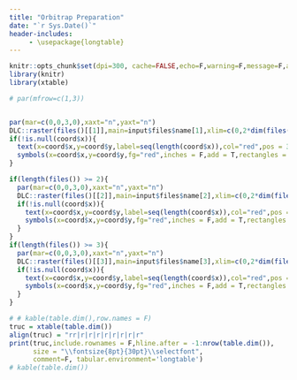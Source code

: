 ```yaml
---
title: "Orbitrap Preparation"
date: "`r Sys.Date()`"
header-includes:
     - \usepackage{longtable}
---
```



```r
knitr::opts_chunk$set(dpi=300, cache=FALSE,echo=F,warning=F,message=F,autodep=T,fig.height=3.5,fig.width=7,dpi=300)
library(knitr)
library(xtable)
```


```r
# par(mfrow=c(1,3))


par(mar=c(0,0,3,0),xaxt="n",yaxt="n")
DLC::raster(files()[[1]],main=input$files$name[1],xlim=c(0,2*dim(files()[[1]])[1]))
if(!is.null(coord$x)){
  text(x=coord$x,y=coord$y,label=seq(length(coord$x)),col="red",pos = 3)
  symbols(x=coord$x,y=coord$y,fg="red",inches = F,add = T,rectangles = cbind(rep(input$stamp_width*10,length(coord$x)),rep(input$stamp_height*10,length(coord$x))))
}

if(length(files()) >= 2){
  par(mar=c(0,0,3,0),xaxt="n",yaxt="n")
  DLC::raster(files()[[2]],main=input$files$name[2],xlim=c(0,2*dim(files()[[2]])[1]))
  if(!is.null(coord$x)){
    text(x=coord$x,y=coord$y,label=seq(length(coord$x)),col="red",pos = 3)
    symbols(x=coord$x,y=coord$y,fg="red",inches = F,add = T,rectangles = cbind(rep(input$stamp_width*10,length(coord$x)),rep(input$stamp_height*10,length(coord$x))))
  }
}
if(length(files()) >= 3){
  par(mar=c(0,0,3,0),xaxt="n",yaxt="n")
  DLC::raster(files()[[3]],main=input$files$name[3],xlim=c(0,2*dim(files()[[3]])[1]))
  if(!is.null(coord$x)){
    text(x=coord$x,y=coord$y,label=seq(length(coord$x)),col="red",pos = 3)
    symbols(x=coord$x,y=coord$y,fg="red",inches = F,add = T,rectangles = cbind(rep(input$stamp_width*10,length(coord$x)),rep(input$stamp_height*10,length(coord$x))))
  }
}
```

```r
# # kable(table.dim(),row.names = F)
truc = xtable(table.dim())
align(truc) = "rr|r|r|r|r|r|r|r|r"
print(truc,include.rownames = F,hline.after = -1:nrow(table.dim()),
      size = "\\fontsize{8pt}{30pt}\\selectfont",
      comment=F, tabular.environment='longtable')
# kable(table.dim())
```
  